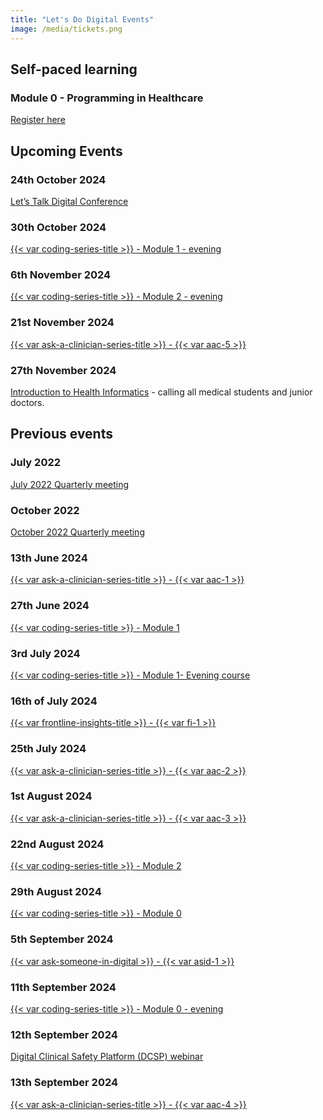 ```yaml
---
title: "Let's Do Digital Events"
image: /media/tickets.png
---
```


::: {.panel-tabset}

## Self-paced learning

### Module 0 - Programming in Healthcare

[Register here](https://letsdodigital.thinkific.com/courses/module-0-programming-in-healthcare)

## Upcoming Events

### 24th October 2024

[Let's Talk Digital Conference](/conferences/2024/index.qmd)


### 30th October 2024

[{{< var coding-series-title >}} - Module 1 - evening](https://letsdodigital.thinkific.com/products/live_events/module-0-evening-october)


### 6th November 2024

[{{< var coding-series-title >}} - Module 2 - evening](programming-in-healthcare/module-2-06-10-24.qmd)


### 21st November 2024

[{{< var ask-a-clinician-series-title >}} - {{< var aac-5 >}}](https://letsdodigital.thinkific.com/products/live_events/ask-a-clinician-5)


### 27th November 2024

[Introduction to Health Informatics](https://app.medall.org/event-listings/introduction-to-health-informatics) - calling all medical students and junior doctors.


## Previous events


### July 2022

[July 2022 Quarterly meeting](https://www.youtube.com/watch?v=x6-jPJxEqp8&list=PLv5yR6DkBB8rWE4m482wj5rqMK2k9NtyH)


### October 2022

[October 2022 Quarterly meeting](https://www.youtube.com/watch?v=Ke-UhqCRRlU&list=PLv5yR6DkBB8rWE4m482wj5rqMK2k9NtyH)


### 13th June 2024

[{{< var ask-a-clinician-series-title >}} - {{< var aac-1 >}}](ask-a-clinician/1.qmd)


### 27th June 2024

[{{< var coding-series-title >}} - Module 1](programming-in-healthcare/module-1-27-06-2024.qmd)


### 3rd July 2024


[{{< var coding-series-title >}} - Module 1- Evening course](programming-in-healthcare/module-1-03-07-2024.qmd)


### 16th of July 2024

[{{< var frontline-insights-title >}} - {{< var fi-1 >}}](frontline-insights/1.qmd)


### 25th July 2024

[{{< var ask-a-clinician-series-title >}} - {{< var aac-2 >}}](ask-a-clinician/2.qmd)


### 1st August 2024

[{{< var ask-a-clinician-series-title >}} - {{< var aac-3 >}}](ask-a-clinician/3.qmd)


### 22nd August 2024

[{{< var coding-series-title >}} - Module 2](programming-in-healthcare/module-2-22-08-24.qmd)


### 29th August 2024

[{{< var coding-series-title >}} - Module 0](programming-in-healthcare/module-0-29-08-24.qmd)


### 5th September 2024

[{{< var ask-someone-in-digital >}} - {{< var asid-1 >}}](ask-someone-in-digital/1.qmd)


### 11th September 2024

[{{< var coding-series-title >}} - Module 0 - evening](programming-in-healthcare/module-0-11-09-24.qmd)


### 12th September 2024

[Digital Clinical Safety Platform (DCSP) webinar](dcsa/1.qmd)


### 13th September 2024

[{{< var ask-a-clinician-series-title >}} - {{< var aac-4 >}}](ask-a-clinician/4.qmd)

:::